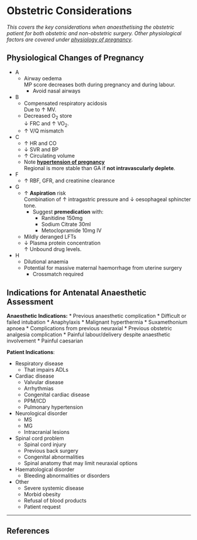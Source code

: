 # Obstetric Considerations


*This covers the key considerations when anaesthetising the obstetric patient for both obstetric and non-obstetric surgery. Other physiological factors are covered under [physiology of pregnancy](/disease/obs/preg.md#physiol)*.

## Physiological Changes of Pregnancy

* A
	* Airway oedema  
	MP score decreases both during pregnancy and during labour.
		* Avoid nasal airways
* B
	* Compensated respiratory acidosis  
	Due to ↑ MV.
	* Decreased O~2~ store  
	↓ FRC and ↑ VO~2~.
	* ↑ V/Q mismatch
* C
	* ↑ HR and CO
	* ↓ SVR and BP
	* ↑ Circulating volume
	* Note **[hypertension of pregnancy](/disease/obs/htn.md)**  
	Regional is more stable than GA if **not intravascularly deplete**.
* F
	*  ↑ RBF, GFR, and creatinine clearance
* G
	* ↑ **Aspiration** risk  
	Combination of ↑ intragastric pressure and ↓ oesophageal sphincter tone.
		* Suggest **premedication** with:
			* Ranitidine 150mg
			* Sodium Citrate 30ml
			* Metoclopramide 10mg IV
	* Mildly deranged LFTs
	* ↓ Plasma protein concentration  
	 ↑ Unbound drug levels.
* H
	* Dilutional anaemia
	* Potential for massive maternal haemorrhage from uterine surgery
		* Crossmatch required


## Indications for Antenatal Anaesthetic Assessment

**Anaesthetic Indications:**
* Previous anaesthetic complication
	* Difficult or failed intubation
	* Anaphylaxis
	* Malignant hyperthermia
	* Suxamethonium apnoea
	* Complications from previous neuraxial
* Previous obstetric analgesia complication
	* Painful labour/delivery despite anaesthetic involvement
	* Painful caesarian


**Patient Indications**:

* Respiratory disease
	* That impairs ADLs
* Cardiac disease
	* Valvular disease
	* Arrhythmias
	* Congenital cardiac disease
	* PPM/ICD
	* Pulmonary hypertension
* Neurological disorder
	* MS
	* MG
	* Intracranial lesions
* Spinal cord problem
	* Spinal cord injury
	* Previous back surgery
	* Congenital abnormalities
	* Spinal anatomy that may limit neuraxial options
* Haematological disorder
	* Bleeding abnormalities or disorders
* Other
	* Severe systemic disease
	* Morbid obesity
	* Refusal of blood products
	* Patient request


---

## References
